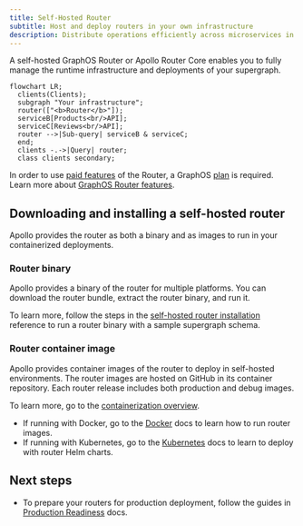 ```yaml
---
title: Self-Hosted Router
subtitle: Host and deploy routers in your own infrastructure
description: Distribute operations efficiently across microservices in your federated GraphQL API with the Apollo GraphOS Router or Apollo Router Core. Configure caching, security features, and more.
---
```


A self-hosted GraphOS Router or Apollo Router Core enables you to fully manage the runtime infrastructure and deployments of your supergraph.

```mermaid
flowchart LR;
  clients(Clients);
  subgraph "Your infrastructure";
  router(["<b>Router</b>"]);
  serviceB[Products<br/>API];
  serviceC[Reviews<br/>API];
  router -->|Sub-query| serviceB & serviceC;
  end;
  clients -.->|Query| router;
  class clients secondary;
```

<Note>

In order to use [paid features](/graphos/routing/graphos-features#graphos-router-features) of the Router, a GraphOS [plan](https://www.apollographql.com/pricing) is required. Learn more about [GraphOS Router features](/graphos/routing/graphos-features).

</Note>

## Downloading and installing a self-hosted router

Apollo provides the router as both a binary and as images to run in your containerized deployments.

### Router binary

Apollo provides a binary of the router for multiple platforms. You can download the router bundle, extract the router binary, and run it. 

To learn more, follow the steps in the [self-hosted router installation](/graphos/reference/router/self-hosted-install) reference to run a router binary with a sample supergraph schema.

### Router container image

Apollo provides container images of the router to deploy in self-hosted environments. The router images are hosted on GitHub in its container repository. Each router release includes both production and debug images. 

To learn more, go to the [containerization overview](/graphos/routing/self-hosted/containerization).

- If running with Docker, go to the [Docker](/graphos/routing/self-hosted/containerization/docker) docs to learn how to run router images.
- If running with Kubernetes, go to the [Kubernetes](/graphos/routing/self-hosted/containerization/kubernetes) docs to learn to deploy with router Helm charts.

## Next steps

- To prepare your routers for production deployment, follow the guides in [Production Readiness](/graphos/platform/production-readiness/checklist) docs.
